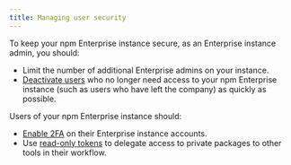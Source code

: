 ```yaml
---
title: Managing user security
---
```


To keep your npm Enterprise instance secure, as an Enterprise instance admin, you should:

* Limit the number of additional Enterprise admins on your instance.
* [Deactivate users][deactivate-users] who no longer need access to your npm Enterprise instance (such as users who have left the company) as quickly as possible.

Users of your npm Enterprise instance should:

* [Enable 2FA][2FA] on their Enterprise instance accounts.
* Use [read-only tokens][read-only-tokens] to delegate access to private packages to other tools in their workflow.


[deactivate-users]: viewing-deactivating-and-reactivating-users
[2FA]: configuring-two-factor-authentication
[read-only-tokens]: about-authentication-tokens
